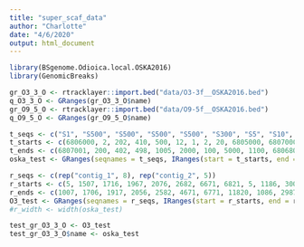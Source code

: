 ```yaml
---
title: "super_scaf_data"
author: "Charlotte"
date: "4/6/2020"
output: html_document
---
```


```r

library(BSgenome.Odioica.local.OSKA2016)
library(GenomicBreaks)

```


```r
gr_O3_3_O <- rtracklayer::import.bed("data/O3-3f__OSKA2016.bed")
q_O3_3_O <- GRanges(gr_O3_3_O$name)
gr_O9_5_O <- rtracklayer::import.bed("data/O9-5f__OSKA2016.bed")
q_O9_5_O <- GRanges(gr_O9_5_O$name)
```


```r
t_seqs <- c("S1", "S500", "S500", "S500", "S500", "S300", "S5", "S10", "S500", "S1", "S1", "S20", "S21")
t_starts <- c(6806000, 2, 202, 410, 500, 12, 1, 2, 20, 6805000, 6807000, 50, 11)
t_ends <- c(6807001, 200, 402, 498, 1005, 2000, 100, 5000, 1100, 6806800, 6807120, 5000, 2000)
oska_test <- GRanges(seqnames = t_seqs, IRanges(start = t_starts, end = t_ends), seqinfo = seqinfo(BSgenome.Odioica.local.OSKA2016))

r_seqs <- c(rep("contig_1", 8), rep("contig_2", 5))
r_starts <- c(5, 1507, 1716, 1967, 2076, 2682, 6671, 6821, 5, 1186, 3007, 6128, 11099)
r_ends <- c(1007, 1706, 1917, 2056, 2582, 4671, 6771, 11820, 1086, 2987, 3128, 11079, 13089)
O3_test <- GRanges(seqnames = r_seqs, IRanges(start = r_starts, end = r_ends))
#r_width <- width(oska_test)

test_gr_O3_3_O <- O3_test
test_gr_O3_3_O$name <- oska_test
```
